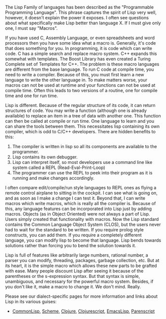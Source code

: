 The Lisp Family of languages has been described as the "Programmable Programming Language". 
This phrase captures the spirit of Lisp very well, however, it doesn't explain the power it exposes. 
I often see questions about what specifically make Lisp better than language X. 
If I must give only one, I must say "Macros". 

If you have used C, Assembly Language, or even spreadsheets and word processors then you have some idea what a macro is.
Generally, it's code that does something for you.
In programming, it is code which can write code. 
C has a simple search and replace macro system. 
C++ expands this somewhat with templates.
The Boost Library has even created a Turing Complete set of Templates for C++.
The problem is these macro languages are different from the base language. 
To run C code at compile time, you need to write a compiler. 
Because of this, you must first learn a new language to write the other language in.
To make matters worse, your macros can not be used at runtime and your functions can not be used at compile time. 
Often this leads to two versions of a routine, one for compile time and one for run time.

Lisp is different. 
Because of the regular structure of its code, it can return structures of code.
You may write a function (although one is already available) to replace an item in a tree of data with another one.
This function can then be called at compile or run time. 
One language to learn and you can share the tools between them.
This necessitates lisp containing its own compiler, which is odd to C/C++ developers.
There are hidden benefits to this: 

# The compiler is written in lisp so all its components are available to the programmer.
# Lisp contains its own debugger.
# Lisp can interpret itself, so most developers use a command line like system called a REPL (Read-Eval-Print-Loop)
# The programmer can use the REPL to peek into their program as it is running and make changes accordingly.

I often compare edit/compile/run style languages to REPL ones as flying a remote control airplane to sitting in the cockpit. 
I can see what is going on, and as soon as I make a change I can test it. 
Beyond that, I can write macros which write macros, which is really all the compiler is.
Because of this, any language features can be incorporated into Lisp just by adding macros.
Objects (as in Object Oriented) were not always a part of Lisp.
Users simply created that functionality with macros. 
Now the Lisp standard contains the Common Language Object System (CLOS), but the users never had to wait for the standard to be written.
If you require prolog style constructs, you can add them. 
If you require a completely different language, you can modify lisp to become that language. 
Lisp bends towards solutions rather than forcing you to bend the solution towards it.

Lisp is full of features like arbitrarily large numbers, rational number, a parser you can modify, threading, packages, garbage collection, etc.
But at its heart, it is the simple macro which allows these new parts to be grafted with ease.
Many people discount Lisp after seeing it because of the parentheses or the s-expression syntax.
But that syntax is simple, unambiguous, and necessary for the powerful macro system.
Besides, if you don't like it, make a macro to change it. 
We don't mind. Really.


Please see our dialect-specific pages for more information and links about Lisp in its various guises:

* [[CommonLisp]], [[Scheme]], [[Clojure]], [[Clojurescript]], [[EmacsLisp]], [[Parenscript]]